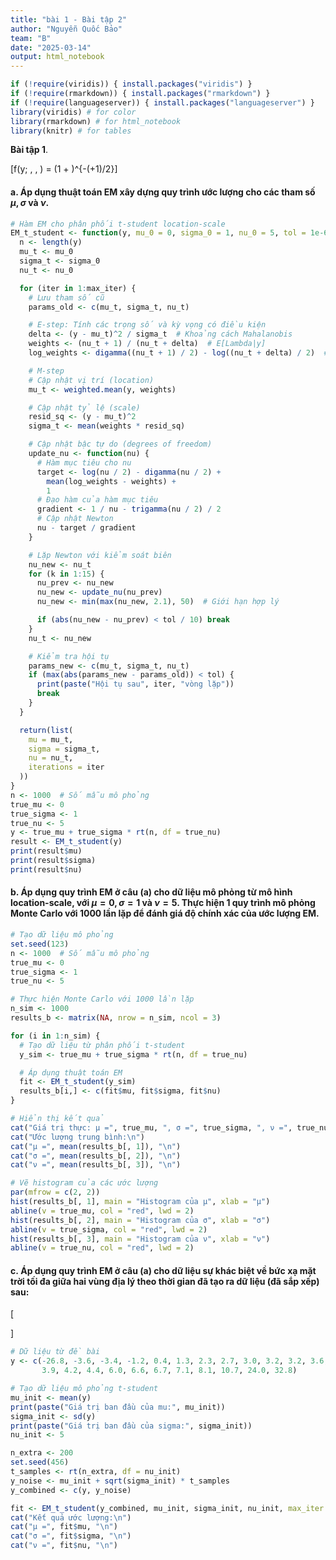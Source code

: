 ```yaml
---
title: "bài 1 - Bài tập 2"
author: "Nguyễn Quốc Bảo"
team: "B"
date: "2025-03-14"
output: html_notebook
---
```

```r
if (!require(viridis)) { install.packages("viridis") }
if (!require(rmarkdown)) { install.packages("rmarkdown") }
if (!require(languageserver)) { install.packages("languageserver") }
library(viridis) # for color
library(rmarkdown) # for html_notebook
library(knitr) # for tables
```

**Bài tập 1**.

\[f(y; \mu, \sigma, \nu) = \frac{\Gamma(\frac{\nu+1}{2})}{\sigma\sqrt{\nu\pi}\Gamma(\frac{\nu}{2})}\left(1 + \frac{(y-\mu)^2}{\sigma\nu}\right)^{-(\nu+1)/2}\]

#### a. Áp dụng thuật toán EM xây dựng quy trình ước lượng cho các tham số $\mu, \sigma$ và $\nu$.

```r
# Hàm EM cho phân phối t-student location-scale
EM_t_student <- function(y, mu_0 = 0, sigma_0 = 1, nu_0 = 5, tol = 1e-6, max_iter = 100) {
  n <- length(y)
  mu_t <- mu_0
  sigma_t <- sigma_0
  nu_t <- nu_0

  for (iter in 1:max_iter) {
    # Lưu tham số cũ
    params_old <- c(mu_t, sigma_t, nu_t)

    # E-step: Tính các trọng số và kỳ vọng có điều kiện
    delta <- (y - mu_t)^2 / sigma_t  # Khoảng cách Mahalanobis
    weights <- (nu_t + 1) / (nu_t + delta)  # E[Lambda|y]
    log_weights <- digamma((nu_t + 1) / 2) - log((nu_t + delta) / 2)  # E[log Lambda|y]

    # M-step
    # Cập nhật vị trí (location)
    mu_t <- weighted.mean(y, weights)

    # Cập nhật tỷ lệ (scale)
    resid_sq <- (y - mu_t)^2
    sigma_t <- mean(weights * resid_sq)

    # Cập nhật bậc tự do (degrees of freedom)
    update_nu <- function(nu) {
      # Hàm mục tiêu cho nu
      target <- log(nu / 2) - digamma(nu / 2) +
        mean(log_weights - weights) +
        1
      # Đạo hàm của hàm mục tiêu
      gradient <- 1 / nu - trigamma(nu / 2) / 2
      # Cập nhật Newton
      nu - target / gradient
    }

    # Lặp Newton với kiểm soát biên
    nu_new <- nu_t
    for (k in 1:15) {
      nu_prev <- nu_new
      nu_new <- update_nu(nu_prev)
      nu_new <- min(max(nu_new, 2.1), 50)  # Giới hạn hợp lý

      if (abs(nu_new - nu_prev) < tol / 10) break
    }
    nu_t <- nu_new

    # Kiểm tra hội tụ
    params_new <- c(mu_t, sigma_t, nu_t)
    if (max(abs(params_new - params_old)) < tol) {
      print(paste("Hội tụ sau", iter, "vòng lặp"))
      break
    }
  }

  return(list(
    mu = mu_t,
    sigma = sigma_t,
    nu = nu_t,
    iterations = iter
  ))
}
n <- 1000  # Số mẫu mô phỏng
true_mu <- 0
true_sigma <- 1
true_nu <- 5
y <- true_mu + true_sigma * rt(n, df = true_nu)
result <- EM_t_student(y)
print(result$mu)
print(result$sigma)
print(result$nu)
```


#### b. Áp dụng quy trình EM ở câu (a) cho dữ liệu mô phỏng từ mô hình location-scale, với $\mu = 0, \sigma = 1$ và $\nu = 5$. Thực hiện 1 quy trình mô phỏng Monte Carlo với 1000 lần lặp để đánh giá độ chính xác của ước lượng EM.

```r
# Tạo dữ liệu mô phỏng
set.seed(123)
n <- 1000  # Số mẫu mô phỏng
true_mu <- 0
true_sigma <- 1
true_nu <- 5

# Thực hiện Monte Carlo với 1000 lần lặp
n_sim <- 1000
results_b <- matrix(NA, nrow = n_sim, ncol = 3)

for (i in 1:n_sim) {
  # Tạo dữ liệu từ phân phối t-student
  y_sim <- true_mu + true_sigma * rt(n, df = true_nu)

  # Áp dụng thuật toán EM
  fit <- EM_t_student(y_sim)
  results_b[i,] <- c(fit$mu, fit$sigma, fit$nu)
}

# Hiển thị kết quả
cat("Giá trị thực: μ =", true_mu, ", σ =", true_sigma, ", ν =", true_nu, "\n")
cat("Ước lượng trung bình:\n")
cat("μ =", mean(results_b[, 1]), "\n")
cat("σ =", mean(results_b[, 2]), "\n")
cat("ν =", mean(results_b[, 3]), "\n")

# Vẽ histogram của các ước lượng
par(mfrow = c(2, 2))
hist(results_b[, 1], main = "Histogram của μ", xlab = "μ")
abline(v = true_mu, col = "red", lwd = 2)
hist(results_b[, 2], main = "Histogram của σ", xlab = "σ")
abline(v = true_sigma, col = "red", lwd = 2)
hist(results_b[, 3], main = "Histogram của ν", xlab = "ν")
abline(v = true_nu, col = "red", lwd = 2)
```

#### c. Áp dụng quy trình EM ở câu (a) cho dữ liệu sự khác biệt về bức xạ mặt trời tối đa giữa hai vùng địa lý theo thời gian đã tạo ra dữ liệu (đã sắp xếp) sau:

\[
\begin{array}{c}
-26.8, -3.6, -3.4, -1.2, 0.4, 1.3, 2.3, 2.7, 3.0, 3.2, 3.2, 3.6, 3.6,\\ 3.9, 4.2, 4.4, 6.0, 6.6, 6.7, 7.1, 8.1, 10.7, 24.0, 32.8
\end{array}
\]

```r
# Dữ liệu từ đề bài
y <- c(-26.8, -3.6, -3.4, -1.2, 0.4, 1.3, 2.3, 2.7, 3.0, 3.2, 3.2, 3.6, 3.6,
       3.9, 4.2, 4.4, 6.0, 6.6, 6.7, 7.1, 8.1, 10.7, 24.0, 32.8)

# Tạo dữ liệu mô phỏng t-student
mu_init <- mean(y)
print(paste("Giá trị ban đầu của mu:", mu_init))
sigma_init <- sd(y)
print(paste("Giá trị ban đầu của sigma:", sigma_init))
nu_init <- 5

n_extra <- 200
set.seed(456)
t_samples <- rt(n_extra, df = nu_init)
y_noise <- mu_init + sqrt(sigma_init) * t_samples
y_combined <- c(y, y_noise)

fit <- EM_t_student(y_combined, mu_init, sigma_init, nu_init, max_iter = 200)
cat("Kết quả ước lượng:\n")
cat("μ =", fit$mu, "\n")
cat("σ =", fit$sigma, "\n")
cat("ν =", fit$nu, "\n")
```


